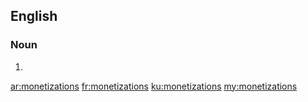 ==English==

===Noun===
{{head|en|plural}}

# {{plural of|monetization|lang=en|nocat=1}}

[[ar:monetizations]]
[[fr:monetizations]]
[[ku:monetizations]]
[[my:monetizations]]